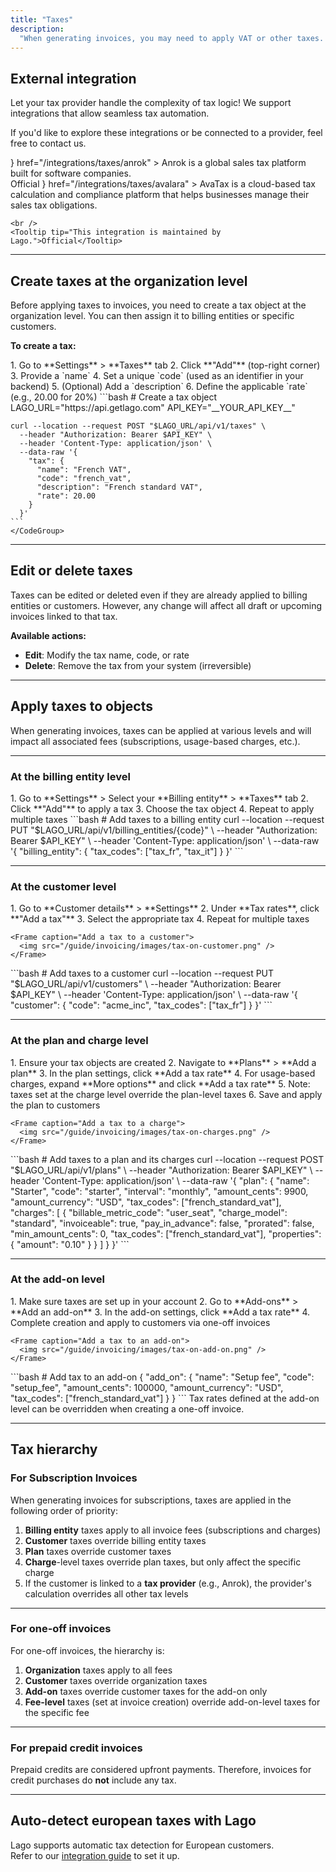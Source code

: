 ```yaml
---
title: "Taxes"
description:
  "When generating invoices, you may need to apply VAT or other taxes. By creating tax objects and applying them to billing entities and/or customers, the corresponding invoices will reflect the appropriate tax rates."
---
```


## External integration

Let your tax provider handle the complexity of tax logic! We support integrations that allow seamless tax automation.

If you'd like to explore these integrations or be connected to a provider, feel free to contact us.

<CardGroup cols={2}>
  <Card
    title="Anrok"
    icon={
      <svg
        width="32"
        height="32"
        viewBox="0 0 32 32"
        fill="none"
        xmlns="http://www.w3.org/2000/svg"
      >
        <rect width="32" height="32" rx="8" fill="#1D192F" />
        <path
          d="M13.8039 8.80078C15.2157 8.80078 16.6275 8.80078 18.0392 8.80078C18.1333 8.98902 18.2141 9.18401 18.3239 9.364C19.8784 11.9154 21.4329 14.466 22.9953 17.0121C23.3153 17.5333 23.6643 18.0381 24 18.5503V20.2752C23.5224 21.0904 23.0408 21.9041 22.5694 22.7231C22.4643 22.906 22.3396 22.9833 22.1098 22.981C20.9741 22.9683 19.8384 22.969 18.7035 22.981C18.4659 22.9833 18.3263 22.9165 18.2063 22.7171C17.4306 21.4316 16.6424 20.1537 15.8573 18.8735C15.8024 18.7835 15.7388 18.698 15.6792 18.6103C15.6369 18.7183 15.6471 18.8023 15.6596 18.8863C15.8518 20.2174 15.4588 21.3476 14.4133 22.2633C13.7929 22.8063 13.0384 23.0515 12.2353 23.2008H11.451C11.3898 23.1798 11.331 23.1513 11.2682 23.14C9.71686 22.8633 8.69098 22.0061 8.1898 20.5797C8.10353 20.3352 8.06196 20.0772 8 19.8252C8 19.6002 8 19.3752 8 19.1502C8.02353 19.0677 8.05647 18.986 8.0698 18.902C8.36627 16.9821 10.2886 15.5947 12.3043 15.8287C13.1318 15.9247 13.8384 16.2591 14.4965 16.7414C14.4706 16.6266 14.4298 16.5276 14.3741 16.4369C13.6165 15.1979 12.8651 13.9553 12.0925 12.7253C11.9341 12.4733 11.9004 12.2829 12.0635 12.0144C12.4384 11.4001 12.7757 10.7657 13.1176 10.1342C13.3553 9.69398 13.5757 9.24551 13.8039 8.80078Z"
          fill="white"
        />
      </svg>
    }
    href="/integrations/taxes/anrok"
  >
    Anrok is a global sales tax platform built for software companies.  
    <br />
    <Tooltip tip="This integration is maintained by Lago.">Official</Tooltip>
  </Card>
  <Card
    title="Avalara"
    icon={
      <svg width="32" height="32" viewBox="0 0 32 32" xmlns="http://www.w3.org/2000/svg">
        <rect width="32" height="32" rx="8" fill="#FC6600"/>
        <path d="M16.0214 20.1273c1.2869-1.6428 3.2301-3.7962 5.5121-5.482l.3861.9137c-3.5132 3.2686-5.2075 6.7646-5.9024 7.9399-.356-.6005-1.0037-1.8573-1.9817-3.3158l.682-1.6086c.4805.5448 1.304 1.5528 1.304 1.5528ZM21.1346 23.9751h2.7796l-2.4536-5.8724c-.7164.7592-1.3341 1.5142-1.8745 2.2305l1.5485 3.642ZM17.244 8.01367h-.0172H14.8032h-.0171L8.11581 23.9751h2.7796l4.8258-11.3759.2274-.6177h.1287l.2274.6177 1.4284 3.3716c.6348-.6349 1.3297-1.2611 2.059-1.8488L17.244 8.01367Z" fill="white"/>
      </svg>
    }
    href="/integrations/taxes/avalara"
  >
    AvaTax is a cloud-based tax calculation and compliance platform that helps businesses manage their sales tax obligations.

    <br />
    <Tooltip tip="This integration is maintained by Lago.">Official</Tooltip>
  </Card>
</CardGroup>

---

## Create taxes at the organization level

Before applying taxes to invoices, you need to create a tax object at the organization level. You can then assign it to billing entities or specific customers.

**To create a tax:**

<Tabs>
  <Tab title="Dashboard">
    1. Go to **Settings** > **Taxes** tab  
    2. Click **"Add"** (top-right corner)  
    3. Provide a `name`  
    4. Set a unique `code` (used as an identifier in your backend)  
    5. (Optional) Add a `description`  
    6. Define the applicable `rate` (e.g., 20.00 for 20%)  
  </Tab>
  <Tab title="API">
    <CodeGroup>
    ```bash
    # Create a tax object
    LAGO_URL="https://api.getlago.com"
    API_KEY="__YOUR_API_KEY__"

    curl --location --request POST "$LAGO_URL/api/v1/taxes" \
      --header "Authorization: Bearer $API_KEY" \
      --header 'Content-Type: application/json' \
      --data-raw '{
        "tax": {
          "name": "French VAT",
          "code": "french_vat",
          "description": "French standard VAT",
          "rate": 20.00
        }
      }'
    ```
    </CodeGroup>
  </Tab>
</Tabs>

---

## Edit or delete taxes

Taxes can be edited or deleted even if they are already applied to billing entities or customers. However, any change will affect all draft or upcoming invoices linked to that tax.

**Available actions:**
- **Edit**: Modify the tax name, code, or rate
- **Delete**: Remove the tax from your system (irreversible)

---

## Apply taxes to objects

When generating invoices, taxes can be applied at various levels and will impact all associated fees (subscriptions, usage-based charges, etc.).

---

### At the billing entity level

<Tabs>
  <Tab title="Dashboard">
    1. Go to **Settings** > Select your **Billing entity** > **Taxes** tab  
    2. Click **"Add"** to apply a tax  
    3. Choose the tax object  
    4. Repeat to apply multiple taxes
  </Tab>
  <Tab title="API">
    <CodeGroup>
    ```bash
    # Add taxes to a billing entity
    curl --location --request PUT "$LAGO_URL/api/v1/billing_entities/{code}" \
      --header "Authorization: Bearer $API_KEY" \
      --header 'Content-Type: application/json' \
      --data-raw '{
        "billing_entity": {
          "tax_codes": ["tax_fr", "tax_it"]
        }
      }'
    ```
    </CodeGroup>
  </Tab>
</Tabs>

---

### At the customer level

<Tabs>
  <Tab title="Dashboard">
    1. Go to **Customer details** > **Settings**  
    2. Under **Tax rates**, click **"Add a tax"**  
    3. Select the appropriate tax  
    4. Repeat for multiple taxes

    <Frame caption="Add a tax to a customer">
      <img src="/guide/invoicing/images/tax-on-customer.png" />
    </Frame>
  </Tab>
  <Tab title="API">
    <CodeGroup>
    ```bash
    # Add taxes to a customer
    curl --location --request PUT "$LAGO_URL/api/v1/customers" \
      --header "Authorization: Bearer $API_KEY" \
      --header 'Content-Type: application/json' \
      --data-raw '{
        "customer": {
          "code": "acme_inc",
          "tax_codes": ["tax_fr"]
        }
      }'
    ```
    </CodeGroup>
  </Tab>
</Tabs>

---

### At the plan and charge level

<Tabs>
  <Tab title="Dashboard">
    1. Ensure your tax objects are created  
    2. Navigate to **Plans** > **Add a plan**  
    3. In the plan settings, click **Add a tax rate**  
    4. For usage-based charges, expand **More options** and click **Add a tax rate**  
    5. Note: taxes set at the charge level override the plan-level taxes  
    6. Save and apply the plan to customers

    <Frame caption="Add a tax to a charge">
      <img src="/guide/invoicing/images/tax-on-charges.png" />
    </Frame>
  </Tab>
  <Tab title="API">
    <CodeGroup>
    ```bash
    # Add taxes to a plan and its charges
    curl --location --request POST "$LAGO_URL/api/v1/plans" \
      --header "Authorization: Bearer $API_KEY" \
      --header 'Content-Type: application/json' \
      --data-raw '{
        "plan": {
          "name": "Starter",
          "code": "starter",
          "interval": "monthly",
          "amount_cents": 9900,
          "amount_currency": "USD",
          "tax_codes": ["french_standard_vat"],
          "charges": [
            {
              "billable_metric_code": "user_seat",
              "charge_model": "standard",
              "invoiceable": true,
              "pay_in_advance": false,
              "prorated": false,
              "min_amount_cents": 0,
              "tax_codes": ["french_standard_vat"],
              "properties": {
                "amount": "0.10"
              }
            }
          ]
        }
      }'
    ```
    </CodeGroup>
  </Tab>
</Tabs>

---

### At the add-on level

<Tabs>
  <Tab title="Dashboard">
    1. Make sure taxes are set up in your account  
    2. Go to **Add-ons** > **Add an add-on**  
    3. In the add-on settings, click **Add a tax rate**  
    4. Complete creation and apply to customers via one-off invoices

    <Frame caption="Add a tax to an add-on">
      <img src="/guide/invoicing/images/tax-on-add-on.png" />
    </Frame>
  </Tab>
  <Tab title="API">
    <CodeGroup>
    ```bash
    # Add tax to an add-on
    {
      "add_on": {
        "name": "Setup fee",
        "code": "setup_fee",
        "amount_cents": 100000,
        "amount_currency": "USD",
        "tax_codes": ["french_standard_vat"]
      }
    }
    ```
    </CodeGroup>
  </Tab>
</Tabs>

<Tip>
Tax rates defined at the add-on level can be overridden when creating a one-off invoice.
</Tip>

---

## Tax hierarchy

### For Subscription Invoices

When generating invoices for subscriptions, taxes are applied in the following order of priority:

1. **Billing entity** taxes apply to all invoice fees (subscriptions and charges)  
2. **Customer** taxes override billing entity taxes  
3. **Plan** taxes override customer taxes  
4. **Charge**-level taxes override plan taxes, but only affect the specific charge  
5. If the customer is linked to a **tax provider** (e.g., Anrok), the provider's calculation overrides all other tax levels

---

### For one-off invoices

For one-off invoices, the hierarchy is:

1. **Organization** taxes apply to all fees  
2. **Customer** taxes override organization taxes  
3. **Add-on** taxes override customer taxes for the add-on only  
4. **Fee-level** taxes (set at invoice creation) override add-on-level taxes for the specific fee

---

### For prepaid credit invoices

Prepaid credits are considered upfront payments. Therefore, invoices for credit purchases do **not** include any tax.

---

## Auto-detect european taxes with Lago

Lago supports automatic tax detection for European customers.  
Refer to our [integration guide](/integrations/taxes/lago-eu-taxes) to set it up.